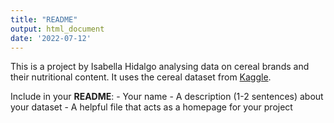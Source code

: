 ```yaml
---
title: "README"
output: html_document
date: '2022-07-12'
---
```


This is a project by Isabella Hidalgo analysing data on cereal brands and their nutritional content. It uses the cereal dataset from [Kaggle](https://www.kaggle.com/datasets/cavanfernandes/cereal-data).



Include in your **README**:
- Your name
- A description (1-2 sentences) about your dataset
- A helpful file that acts as a homepage for your project
